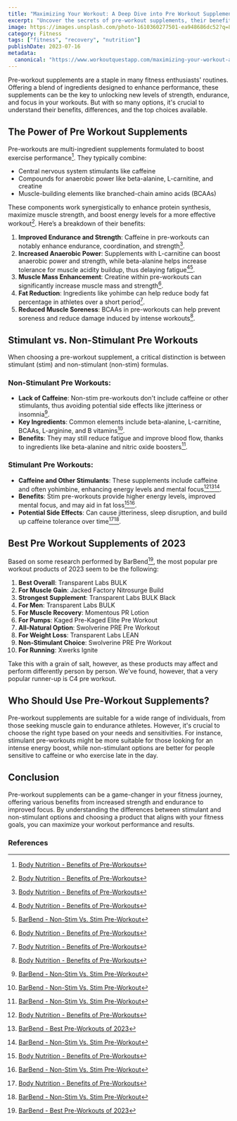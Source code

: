 ```yaml
---
title: "Maximizing Your Workout: A Deep Dive into Pre Workout Supplements"
excerpt: "Uncover the secrets of pre-workout supplements, their benefits, the difference between stimulant and non-stimulant formulas, and the top choices for 2023."
image: https://images.unsplash.com/photo-1610360277501-ea948686dc52?q=80&w=2070&auto=format&fit=crop&ixlib=rb-4.0.3&ixid=M3wxMjA3fDB8MHxwaG90by1wYWdlfHx8fGVufDB8fHx8fA%3D%3D
category: Fitness
tags: ["fitness", "recovery", "nutrition"]
publishDate: 2023-07-16
metadata:
  canonical: "https://www.workoutquestapp.com/maximizing-your-workout-a-deep-dive-into-pre-workout-supplements"
---
```


Pre-workout supplements are a staple in many fitness enthusiasts' routines. Offering a blend of ingredients designed to enhance performance, these supplements can be the key to unlocking new levels of strength, endurance, and focus in your workouts. But with so many options, it's crucial to understand their benefits, differences, and the top choices available.

## The Power of Pre Workout Supplements

Pre-workouts are multi-ingredient supplements formulated to boost exercise performance[^1]. They typically combine:

- Central nervous system stimulants like caffeine
- Compounds for anaerobic power like beta-alanine, L-carnitine, and creatine
- Muscle-building elements like branched-chain amino acids (BCAAs)

These components work synergistically to enhance protein synthesis, maximize muscle strength, and boost energy levels for a more effective workout[^1]. Here’s a breakdown of their benefits:

1. **Improved Endurance and Strength**: Caffeine in pre-workouts can notably enhance endurance, coordination, and strength[^1].
2. **Increased Anaerobic Power**: Supplements with L-carnitine can boost anaerobic power and strength, while beta-alanine helps increase tolerance for muscle acidity buildup, thus delaying fatigue[^1][^2].
3. **Muscle Mass Enhancement**: Creatine within pre-workouts can significantly increase muscle mass and strength[^1].
4. **Fat Reduction**: Ingredients like yohimbe can help reduce body fat percentage in athletes over a short period[^1].
5. **Reduced Muscle Soreness**: BCAAs in pre-workouts can help prevent soreness and reduce damage induced by intense workouts[^1].

## Stimulant vs. Non-Stimulant Pre Workouts

When choosing a pre-workout supplement, a critical distinction is between stimulant (stim) and non-stimulant (non-stim) formulas.

### Non-Stimulant Pre Workouts:

- **Lack of Caffeine**: Non-stim pre-workouts don't include caffeine or other stimulants, thus avoiding potential side effects like jitteriness or insomnia[^2].
- **Key Ingredients**: Common elements include beta-alanine, L-carnitine, BCAAs, L-arginine, and B vitamins[^2].
- **Benefits**: They may still reduce fatigue and improve blood flow, thanks to ingredients like beta-alanine and nitric oxide boosters[^2].

### Stimulant Pre Workouts:

- **Caffeine and Other Stimulants**: These supplements include caffeine and often yohimbine, enhancing energy levels and mental focus[^1][^3][^2].
- **Benefits**: Stim pre-workouts provide higher energy levels, improved mental focus, and may aid in fat loss[^1][^2].
- **Potential Side Effects**: Can cause jitteriness, sleep disruption, and build up caffeine tolerance over time[^1][^2].

## Best Pre Workout Supplements of 2023

Based on some research performed by BarBend[^3], the most popular pre workout products of 2023 seem to be the following:

1. **Best Overall**: Transparent Labs BULK
2. **For Muscle Gain**: Jacked Factory Nitrosurge Build
3. **Strongest Supplement**: Transparent Labs BULK Black
4. **For Men**: Transparent Labs BULK
5. **For Muscle Recovery**: Momentous PR Lotion
6. **For Pumps**: Kaged Pre-Kaged Elite Pre Workout
7. **All-Natural Option**: Swolverine PRE Pre Workout
8. **For Weight Loss**: Transparent Labs LEAN
9. **Non-Stimulant Choice**: Swolverine PRE Pre Workout
10. **For Running**: Xwerks Ignite

Take this with a grain of salt, however, as these products may affect and perform differently person by person. We've found, however, that a very popular runner-up is C4 pre workout.

## Who Should Use Pre-Workout Supplements?

Pre-workout supplements are suitable for a wide range of individuals, from those seeking muscle gain to endurance athletes. However, it's crucial to choose the right type based on your needs and sensitivities. For instance, stimulant pre-workouts might be more suitable for those looking for an intense energy boost, while non-stimulant options are better for people sensitive to caffeine or who exercise late in the day.

## Conclusion

Pre-workout supplements can be a game-changer in your fitness journey, offering various benefits from increased strength and endurance to improved focus. By understanding the differences between stimulant and non-stimulant options and choosing a product that aligns with your fitness goals, you can maximize your workout performance and results.

### References

[^1]: [Body Nutrition - Benefits of Pre-Workouts](https://bodynutrition.org/pre-workout)
[^2]: [BarBend - Non-Stim Vs. Stim Pre-Workout](https://barbend.com/non-stim-vs-stim-pre-workout)
[^3]: [BarBend - Best Pre-Workouts of 2023](https://barbend.com/best-pre-workout-supplements)
